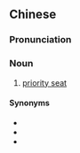 {{also|爱心座位}}
==Chinese==
{{zh-forms|s=爱心座位|type=22}}

===Pronunciation===
{{zh-pron
|m=àixīn zuòwèi
|cat=n
}}

===Noun===
{{zh-noun}}

# [[priority seat]]

====Synonyms====
* {{zh-l|愛心專座}}
* {{zh-l|博愛座}}
* {{zh-l|老弱病殘孕專座}}